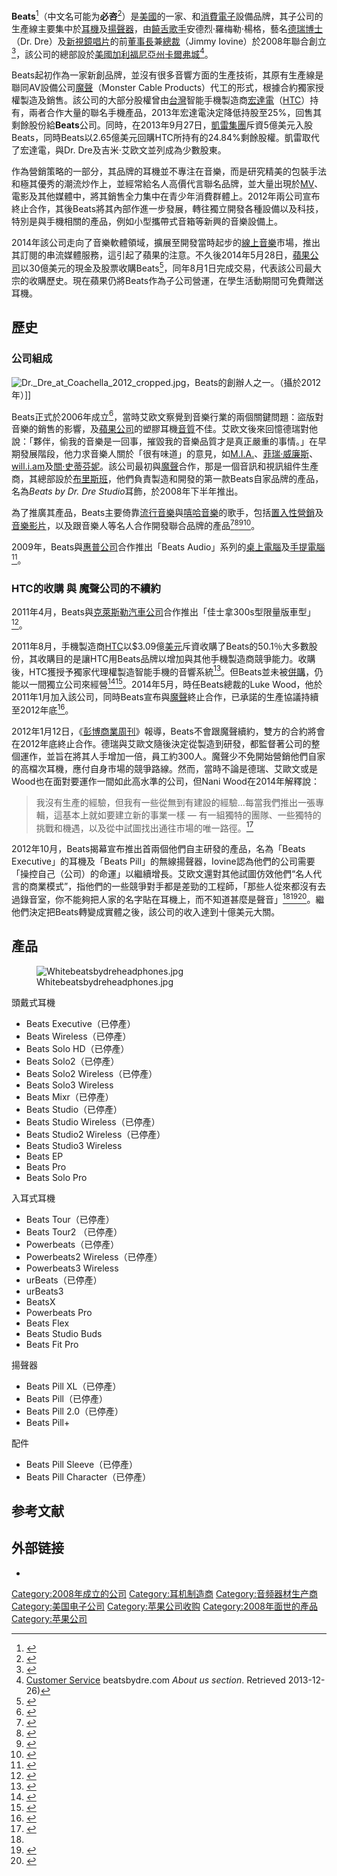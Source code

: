 {{Infobox company
| company_name     = Beats Electronics
| company_logo     = [[File:Beats_Electronics_logo.svg|150px]]
| vector_logo      =
| company_type     = [[子公司|子公司]]
| foundation = {{Start date and age|2008}}
| location         = {{USA}}[[加利福尼亞|加利福尼亞]][[圣莫尼卡|圣莫尼卡]]
| origins          =
| key_people       = [[安德烈·羅梅勒·楊格|安德烈·羅梅勒·楊格]]（[[Dr._Dre|Dr. Dre]]）、吉米·艾欧文（Jimmy Iovine）
| area_served = {{flag|世界}}
| industry         = [[錄音|錄音]]、[[消費電子產品|消費電子產品]]
| products         = [[耳機|耳機]]、[[揚聲器|揚聲器]]、[[線上音樂串流媒體服務|線上音樂串流媒體服務]]
| revenue          =
| net_income       =
| num_employees    =
| subsid           =
| homepage         = [https://www.beatsbydre.com/ beatsbydre.com]
| footnotes        =
| parent             = [[蘋果公司|蘋果公司]]
}}

'''Beats'''<ref>{{cite news|url=http://www.regionalredlist.com/js/beats/jp/monster.html|title=Business press release for Beats headphones monster イヤホン,monster ヘッドホン,monster ヘッドホン レビュー|language=en|date=June 12 2010 00:22|author=Andrew Edgecliffe-Johnson|publisher=[[金融時報|Financial Times]]|deadurl=yes|archiveurl=https://web.archive.org/web/20130713082248/http://www.regionalredlist.com/js/beats/jp/monster.html|archivedate=2013-07-13|accessdate=2013-06-26}}</ref>（中文名可能为'''必咨'''<ref>{{Cite web |title=必咨贸易(上海)有限公司 |url=https://aiqicha.baidu.com/company_detail_37311464218916 |website=爱企查}}</ref>）是[[美國|美國]]的一家{{link-en|音訊錄製|Sound Recording and Reproduction}}、{{le|音频设备|Audio equipment}}和[[消費電子產品|消費電子]]設備品牌，其子公司的生產線主要集中於[[耳機|耳機]]及[[揚聲器|揚聲器]]，由[[饒舌|饒舌]][[歌手|歌手]]安德烈·羅梅勒·楊格，藝名[[德瑞博士|德瑞博士]]（Dr. Dre）及[[新視鏡唱片|新視鏡唱片]]的前[[董事長|董事長]]兼[[總裁|總裁]]{{tsl|en|Jimmy Iovine|吉米·艾欧文|吉米·艾欧文}}（Jimmy Iovine）於2008年聯合創立<ref>{{cite news|url=http://www.ft.com/cms/s/2/5e37eb34-74e0-11df-aed7-00144feabdc0.html|title=Business press release for Beats headphones|language=en|date=June 12 2010 00:22|author=Andrew Edgecliffe-Johnson|publisher=[[金融時報|Financial Times]]|accessdate=2011-12-08|archive-date=2011-11-26|archive-url=https://web.archive.org/web/20111126133252/http://www.ft.com/cms/s/2/5e37eb34-74e0-11df-aed7-00144feabdc0.html|dead-url=no}}</ref>，該公司的總部設於[[美國|美國]][[加利福尼亞州|加利福尼亞州]][[卡爾弗城|卡爾弗城]]<ref name="beatsbydre">[http://th.beatsbydre.com/on/demandware.store/Sites-beats-Intl-Site/th_TH/CustomerService-Company Customer Service] {{Wayback|url=http://th.beatsbydre.com/on/demandware.store/Sites-beats-Intl-Site/th_TH/CustomerService-Company |date=20160304030919 }} beatsbydre.com ''About us section''. Retrieved 2013-12-26){{third-party-inline|date=2014年5月}}{{deadlink}}</ref>。

Beats起初作為一家新創品牌，並沒有很多音響方面的生產技術，其原有生產線是聯同AV設備公司[[魔聲|魔聲]]（Monster Cable Products）代工的形式，根據合約獨家授權製造及銷售。該公司的大部分股權曾由[[台灣|台灣]]智能手機製造商[[宏達電|宏達電]]（[[HTC|HTC]]）持有，兩者合作大量的聯名手機產品，2013年宏達電決定降低持股至25%，回售其剩餘股份給'''Beats'''公司。同時，在2013年9月27日，[[凱雷集團|凱雷集團]]斥資5億美元入股Beats，同時Beats以2.65億美元回購HTC所持有的24.84%剩餘股權。凱雷取代了宏達電，與Dr. Dre及吉米·艾欧文並列成為少數股東。

作為營銷策略的一部分，其品牌的耳機並不專注在音樂，而是研究精美的包裝手法和極其優秀的潮流炒作上，並經常給名人高價代言聯名品牌，並大量出現於[[MV|MV]]、電影及其他媒體中，將其銷售全力集中在青少年消費群體上。2012年兩公司宣布終止合作，其後Beats將其內部作進一步發展，轉往獨立開發各種設備以及科技，特別是與手機相關的產品，例如小型攜帶式音箱等新興的音樂設備上。

2014年該公司走向了音樂軟體領域，擴展至開發當時起步的[[線上音樂|線上音樂]]市場，推出其訂閱的串流媒體服務，這引起了蘋果的注意。不久後2014年5月28日，[[蘋果公司|蘋果公司]]以30億美元的現金及股票收購Beats<ref>{{cite web|title=蘋果30億美元收購Beats|url=http://cn.engadget.com/2014/05/28/apple-acquires-beats-electronics-for-3-billion/|language=zh|accessdate=2014-05-31|archive-date=2014-05-31|archive-url=https://web.archive.org/web/20140531125524/http://cn.engadget.com/2014/05/28/apple-acquires-beats-electronics-for-3-billion/|dead-url=no}}</ref>，同年8月1日完成交易，代表該公司最大宗的收購歷史。現在蘋果仍將Beats作為子公司營運，在學生活動期間可免費贈送耳機。

== 歷史 ==
=== 公司組成 ===
[[File:Dr._Dre_at_Coachella_2012_cropped.jpg|thumb]]，Beats的創辦人之一。（攝於2012年）]]

Beats正式於2006年成立<ref name=beatscrunch>{{cite web|title=Beats Electronics|url=http://www.crunchbase.com/organization/beats-by-dr-dre|work=CrunchBase|publisher=CrunchBase.com|accessdate=2014-05-20|archive-date=2014-12-29|archive-url=https://web.archive.org/web/20141229064812/http://www.crunchbase.com/organization/beats-by-dr-dre|dead-url=no}}</ref>，當時艾欧文察覺到音樂行業的兩個關鍵問題：盜版對音樂的銷售的影響，及[[蘋果公司|蘋果公司]]的塑膠耳機[[音質|音質]]不佳。艾欧文後來回憶德瑞對他說：「夥伴，偷我的音樂是一回事，摧毀我的音樂品質才是真正嚴重的事情。」在早期發展階段，他力求音樂人關於「很有味道」的意見，如[[M.I.A.|M.I.A.]]、[[菲瑞·威廉斯|菲瑞·威廉斯]]、[[will.i.am|will.i.am]]及[[關·史蒂芬妮|關·史蒂芬妮]]。該公司最初與[[魔聲|魔聲]]合作，那是一個音訊和視訊組件生產商，其總部設於[[布里斯班|布里斯班]]，他們負責製造和開發的第一款Beats自家品牌的產品，名為''Beats by Dr. Dre Studio''耳飾，於2008年下半年推出。

為了推廣其產品，Beats主要倚靠[[流行音樂|流行音樂]]與[[嘻哈音樂|嘻哈音樂]]的歌手，包括[[置入性營銷|置入性營銷]]及[[音樂影片|音樂影片]]，以及跟音樂人等名人合作開發聯合品牌的產品<ref name="Burt">{{cite web|title=How Dr. Dre's Headphones Company Became a Billion-Dollar Business|url=http://www.inc.com/audacious-companies/burt-helm/beats.html|work=[[Inc._(magazine)|Inc.]]|publisher=Mansueto Ventures|accessdate=2014-05-31|author=Burt Helm|date=May 2014|archive-date=2014-05-31|archive-url=https://web.archive.org/web/20140531015900/http://www.inc.com/audacious-companies/burt-helm/beats.html|dead-url=no}}</ref><ref name="bw-beats">{{cite news |title=Beats Electronics Is Breaking Up with Monster |author=Cliff Edwards |url=http://www.businessweek.com/magazine/beats-electronics-is-breaking-up-with-monster-01122012.html?campaign_id=rss_null |newspaper=[[Business_Week|Business Week]] |date=2012-01-12 |accessdate=2012-01-13 |archive-date=2012-01-16 |archive-url=https://web.archive.org/web/20120116122935/http://www.businessweek.com/magazine/beats-electronics-is-breaking-up-with-monster-01122012.html?campaign_id=rss_null |dead-url=no }}</ref><ref name=bbc-headphones>{{cite news|title=From Lemmy to Snooki, celebs are desperate to sell you headphones|url=http://www.bbc.co.uk/news/technology-20970495|work=BBC|accessdate=2013-08-27|date=2013-01-10|archive-date=2013-09-25|archive-url=https://web.archive.org/web/20130925052740/http://www.bbc.co.uk/news/technology-20970495|dead-url=no}}</ref><ref name=time-beats>{{cite news|title=How Dr. Dre Made $300 Headphones a Must-Have Accessory|url=http://business.time.com/2013/01/16/how-dr-dre-made-300-headphones-a-must-have-accessory/|work=Time|accessdate=2013-08-27|date=2013-01-16|archive-date=2013-08-24|archive-url=https://web.archive.org/web/20130824225748/http://business.time.com/2013/01/16/how-dr-dre-made-300-headphones-a-must-have-accessory/|dead-url=no}}</ref>。

2009年，Beats與[[惠普公司|惠普公司]]合作推出「Beats Audio」系列的[[桌上電腦|桌上電腦]]及[[手提電腦|手提電腦]]<ref>{{cite web|url=http://www.hp.com/hpinfo/newsroom/press/2009/091009xa.html|title=HP joint venture with Beats|language=en|date=2009-10-09|location=SANTA MONICA, Calif.|accessdate=2011-12-08|archive-date=2011-12-09|archive-url=https://web.archive.org/web/20111209130247/http://www.hp.com/hpinfo/newsroom/press/2009/091009xa.html|dead-url=no}}</ref>。

=== HTC的收購 與 魔聲公司的不續約 ===
2011年4月，Beats與[[克萊斯勒汽車公司|克萊斯勒汽車公司]]合作推出「佳士拿300s型限量版車型」<ref>{{cite web|url=http://www.beatsbydre.com/press/docs/Chrysler-BeatsFinalReleasewithlogos_V2.pdf|title=Chrysler partners with Beats|language=en|date=2011-04-20}}{{dead link|date=2017年11月 |bot=InternetArchiveBot |fix-attempted=yes }}</ref>。

2011年8月，手機製造商[[宏達國際電子|HTC]]以$3.09億[[美元|美元]]斥資收購了Beats的50.1％大多數股份，其收購目的是讓HTC用Beats品牌以增加與其他手機製造商競爭能力。收購後，HTC獲授予獨家代理權製造智能手機的音響系統<ref name=cnet-htc>{{cite web|last=Sandoval|first=Greg|title=HTC to acquire majority stake in Dr. Dre's Beats|url=http://news.cnet.com/8301-31001_3-20090967-261/htc-to-acquire-majority-stake-in-dr-dres-beats/|publisher=CNET|accessdate=2012-03-20|archive-date=2012-05-04|archive-url=https://web.archive.org/web/20120504072603/http://news.cnet.com/8301-31001_3-20090967-261/htc-to-acquire-majority-stake-in-dr-dres-beats/|dead-url=no}}</ref>。但Beats並未被[[併購|併購]]，仍能以一間獨立公司來經營<ref>{{cite web|url=http://www.htc.com/us/press/htc-and-beats-by-dr-dre-set-to-introduce-new-era-in-mobile-audio/41|title=HTC AND BEATS BY DR. DRE SET TO INTRODUCE NEW ERA IN MOBILE AUDIO|language=en|date=2011-08-10|deadurl=yes|archiveurl=https://web.archive.org/web/20120106195738/http://www.htc.com/us/press/htc-and-beats-by-dr-dre-set-to-introduce-new-era-in-mobile-audio/41|archivedate=2012-01-06|accessdate=2011-12-08}}</ref><ref>{{cite news|url=http://chinese.engadget.com/2011/08/11/htc-to-buy-a-chunk-of-beats-electronics-keep-dr-dre-in-a-lab-w/|title=HTC收购Beats Electronics多数股权|date=2011-08-11|language=zh|accessdate=2011-12-08|archive-date=2011-12-06|archive-url=https://web.archive.org/web/20111206050755/http://chinese.engadget.com/2011/08/11/htc-to-buy-a-chunk-of-beats-electronics-keep-dr-dre-in-a-lab-w|dead-url=no}}</ref>。2014年5月，時任Beats總裁的Luke Wood，他於2011年1月加入該公司，同時Beats宣布與[[魔聲|魔聲]]終止合作，已承諾的生產協議持續至2012年底<ref>{{cite journal|author=Joe Pollicino|title=Monster and Beats Electronics discontinue partnership, audiophiles rejoice|journal=AOL Tech|url=http://www.engadget.com/2012/01/12/monster-and-beats-electronics-discontinue-partnership-/|accessdate=2012-08-12|language=en|archive-date=2012-08-19|archive-url=https://web.archive.org/web/20120819064940/http://www.engadget.com/2012/01/12/monster-and-beats-electronics-discontinue-partnership-|dead-url=no}}</ref>。

2012年1月12日，《[[彭博商業周刊|彭博商業周刊]]》報導，Beats不會跟魔聲續約，雙方的合約將會在2012年底終止合作。德瑞與艾歐文隨後決定從製造到研發，都監督著公司的整個運作，並旨在將其人手增加一倍，員工約300人。魔聲少不免開始營銷他們自家的高檔次耳機，應付自身市場的競爭路線。然而，當時不論是德瑞、艾歐文或是Wood也在面對要運作一間如此高水準的公司，但Nani Wood在2014年解釋說：
<blockquote>
我沒有生產的經驗，但我有一些從無到有建設的經驗...每當我們推出一張專輯，這基本上就如要建立新的事業一樣 — 有一組獨特的團隊、一些獨特的挑戰和機遇，以及從中試圖找出通往市場的唯一路徑。<ref>{{cite web |url=http://www.inc.com/burt-helm/apple-buys-beats.html?cid=em01011week22day28a |title=What Beats' President Said About Expansion--Before Apple Bought It For $3 Billion |publisher=INC.com |date=2014-05-28 |accessdate=2015-08-14 |archive-date=2015-09-26 |archive-url=https://web.archive.org/web/20150926033454/http://www.inc.com/burt-helm/apple-buys-beats.html?cid=em01011week22day28a |dead-url=no }}</ref></blockquote>

2012年10月，Beats揭幕宣布推出首兩個他們自主研發的產品，名為「Beats Executive」的耳機及「Beats Pill」的無線揚聲器，Iovine認為他們的公司需要「操控自己（公司）的命運」以繼續增長。艾欧文還對其他試圖仿效他們“名人代言的商業模式”，指他們的一些競爭對手都是差勁的工程師，「那些人從來都沒有去過錄音室，你不能夠把人家的名字貼在耳機上，而不知道甚麼是聲音」<ref name="bw-beats"/><ref name=billboard-destiny>{{cite web|title=Jimmy Iovine on Deats by Nani Parting With Monster: 'We Have to Control Our Own Destiny'|url=http://www.billboard.com/articles/news/511582/jimmy-iovine-on-beats-by-dre-parting-with-monster-we-have-to-control-our-own|work=Billboard|accessdate=2013-08-27|archive-date=2013-08-17|archive-url=https://web.archive.org/web/20130817062349/http://www.billboard.com/articles/news/511582/jimmy-iovine-on-beats-by-dre-parting-with-monster-we-have-to-control-our-own|dead-url=no}}</ref><ref name=billboard-firstinhouse>{{cite web|title=Beats By Dre Debuts First Post-Monster Cable Products|url=http://www.billboard.com/biz/articles/news/1083371/beats-by-dre-debuts-first-post-monster-cable-products|work=Billboard|accessdate=2013-08-27|archive-date=2013-09-05|archive-url=https://web.archive.org/web/20130905221257/http://www.billboard.com/biz/articles/news/1083371/beats-by-dre-debuts-first-post-monster-cable-products|dead-url=no}}</ref>。繼他們決定把Beats轉變成實體之後，該公司的收入達到十億美元大關。

== 產品 ==
[[File:Whitebeatsbydreheadphones.jpg|thumb]]
;頭戴式耳機
* Beats Executive（已停產）
* Beats Wireless（已停產）
* Beats Solo HD（已停產）
* Beats Solo2（已停產）
* Beats Solo2 Wireless（已停產）
* Beats Solo3 Wireless
* Beats Mixr（已停產）
* Beats Studio（已停產）
* Beats Studio Wireless（已停產）
* Beats Studio2 Wireless（已停產）
* Beats Studio3 Wireless
* Beats EP
* Beats Pro
* Beats Solo Pro
;入耳式耳機
* Beats Tour（已停產）
* Beats Tour2 （已停產）
* Powerbeats（已停產）
* Powerbeats2 Wireless（已停產）
* Powerbeats3 Wireless
* urBeats（已停產）
* urBeats3
* BeatsX
* Powerbeats Pro
*Beats Flex
* Beats Studio Buds
* Beats Fit Pro
;揚聲器
* Beats Pill XL（已停產）
* Beats Pill（已停產）
* Beats Pill 2.0（已停產）
* Beats Pill+

;配件
* Beats Pill Sleeve（已停產）
* Beats Pill Character（已停產）

==参考文献==
{{reflist}}

==外部链接==
* {{official|https://www.beatsbydre.com/}}{{en}}


{{Apple}}

[[Category:2008年成立的公司|Category:2008年成立的公司]]
[[Category:耳机制造商|Category:耳机制造商]]
[[Category:音频器材生产商|Category:音频器材生产商]]
[[Category:美国电子公司|Category:美国电子公司]]
[[Category:苹果公司收购|Category:苹果公司收购]]
[[Category:2008年面世的產品|Category:2008年面世的產品]]
[[Category:苹果公司|Category:苹果公司]]